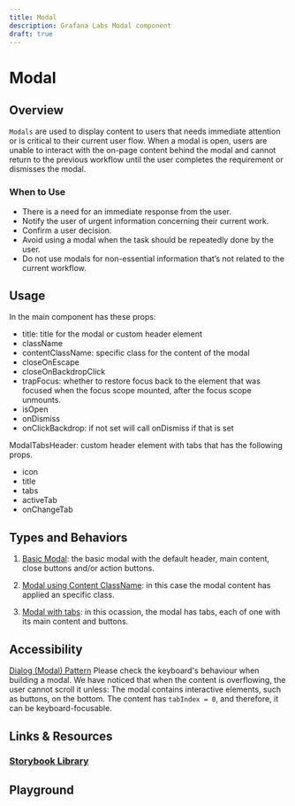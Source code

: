 ```yaml
---
title: Modal
description: Grafana Labs Modal component
draft: true
---
```


# Modal <Badge text='draft' color='orange'></Badge> <StorybookLink path='/docs/overlays-modal--basic'/>

## Overview
`Modals` are used to display content to users that needs immediate attention or is critical to their current user flow. When a modal is open, users are unable to interact with the on-page content behind the modal and cannot return to the previous workflow until the user completes the requirement or dismisses the modal.


### When to Use
- There is a need for an immediate response from the user. 
- Notify the user of urgent information concerning their current work.
- Confirm a user decision.
- Avoid using a modal when the task should be repeatedly done by the user.
- Do not use modals for non-essential information that’s not related to the current workflow.


## Usage
[//]: # (Lists different options/props for the component, each with a code sample, and more specific usage guidelines. Includes Dos & Don'ts)
In the main component has these props:
- title: title for the modal or custom header element
- className 
- contentClassName: specific class for the content of the modal
- closeOnEscape
- closeOnBackdropClick
- trapFocus: whether to restore focus back to the element that was focused when the focus scope mounted, after the focus scope unmounts.
- isOpen
- onDismiss
- onClickBackdrop: if not set will call onDismiss if that is set

ModalTabsHeader: custom header element with tabs that has the following props.
- icon
- title
- tabs
- activeTab
- onChangeTab


## Types and Behaviors
1. [Basic Modal](https://developers.grafana.com/ui/latest/index.html?path=/story/overlays-modal--basic): the basic modal with the default header, main content, close buttons and/or action buttons.

2. [Modal using Content ClassName](https://developers.grafana.com/ui/latest/index.html?path=/story/overlays-modal--using-content-class-name): in this case the modal content has applied an specific class.

3. [Modal with tabs](https://developers.grafana.com/ui/latest/index.html?path=/story/overlays-modal--with-tabs): in this ocassion, the modal has tabs, each of one with its main content and buttons.

## Accessibility 
[Dialog (Modal) Pattern](https://www.w3.org/WAI/ARIA/apg/patterns/dialog-modal/)
Please check the keyboard's behaviour when building a modal. We have noticed that when the content is overflowing, the user cannot scroll it unless:
The modal contains interactive elements, such as buttons, on the bottom.
The content has `tabIndex = 0`, and therefore, it can be keyboard-focusable.


## Links & Resources
### [Storybook Library](https://developers.grafana.com/ui/latest/index.html?path=/docs/overlays-modal--basic)

## Playground
<ComponentEmbed path='/story/overlays-modal--basic&full=1&shortcuts=false&singleStory=true' />
